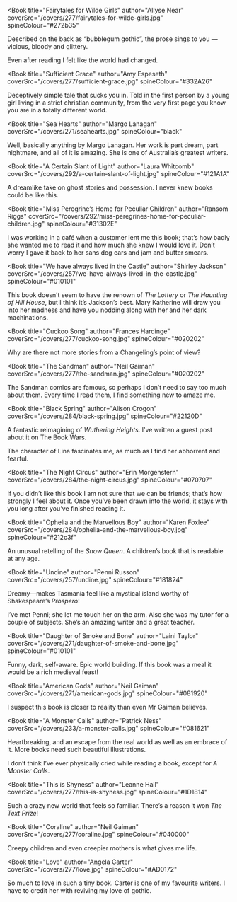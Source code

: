 
<Book
  title="Fairytales for Wilde Girls"
  author="Allyse Near"
  coverSrc="/covers/277/fairytales-for-wilde-girls.jpg"
  spineColour="#272b35"
>

Described on the back as &ldquo;bubblegum gothic&rdquo;, the prose sings to you
&mdash; vicious, bloody and glittery.

Even after reading I felt like the world had changed.

</Book>

<Book
  title="Sufficient Grace"
  author="Amy Espeseth"
  coverSrc="/covers/277/sufficient-grace.jpg"
  spineColour="#332A26"
>

Deceptively simple tale that sucks you in. Told in the first person by a young
girl living in a strict christian community, from the very first page you know
you are in a totally different world.

</Book>

<Book
  title="Sea Hearts"
  author="Margo Lanagan"
  coverSrc="/covers/271/seahearts.jpg"
  spineColour="black"
>

Well, basically anything by Margo Lanagan. Her work is part dream, part
nightmare, and all of it is amazing. She is one of Australia’s greatest writers.

</Book>

<Book
  title="A Certain Slant of Light"
  author="Laura Whitcomb"
  coverSrc="/covers/292/a-certain-slant-of-light.jpg"
  spineColour="#121A1A"
>

A dreamlike take on ghost stories and possession. I never knew books could be
like this.

</Book>

<Book
  title="Miss Peregrine’s Home for Peculiar Children"
  author="Ransom Riggs"
  coverSrc="/covers/292/miss-peregrines-home-for-peculiar-children.jpg"
  spineColour="#31302E"
>

I was working in a café when a customer lent me this book; that’s how badly she
wanted me to read it and how much she knew I would love it. Don’t worry I gave
it back to her sans dog ears and jam and butter smears.

</Book>

<Book
  title="We have always lived in the Castle"
  author="Shirley Jackson"
  coverSrc="/covers/257/we-have-always-lived-in-the-castle.jpg"
  spineColour="#010101"
>

This book doesn’t seem to have the renown of _The Lottery_ or _The Haunting of
Hill House_, but I think it’s Jackson’s best. Mary Katherine will draw you into
her madness and have you nodding along with her and her dark machinations.

</Book>

<Book
  title="Cuckoo Song"
  author="Frances Hardinge"
  coverSrc="/covers/277/cuckoo-song.jpg"
  spineColour="#020202"
>

Why are there not more stories from a Changeling’s point of view?

</Book>

<Book
  title="The Sandman"
  author="Neil Gaiman"
  coverSrc="/covers/277/the-sandman.jpg"
  spineColour="#020202"
>

The Sandman comics are famous, so perhaps I don’t need to say too much about
them. Every time I read them, I find something new to amaze me.

</Book>

<Book
  title="Black Spring"
  author="Alison Crogon"
  coverSrc="/covers/284/black-spring.jpg"
  spineColour="#22120D"
>

A fantastic reimagining of _Wuthering Heights_. I’ve written a guest post about
it on The Book Wars.

The character of Lina fascinates me, as much as I find her abhorrent and
fearful.

</Book>

<Book
  title="The Night Circus"
  author="Erin Morgenstern"
  coverSrc="/covers/284/the-night-circus.jpg"
  spineColour="#070707"
>

If you didn’t like this book I am not sure that we can be friends; that’s how
strongly I feel about it. Once you’ve been drawn into the world, it stays with
you long after you’ve finished reading it.

</Book>

<Book
  title="Ophelia and the Marvellous Boy"
  author="Karen Foxlee"
  coverSrc="/covers/284/ophelia-and-the-marvellous-boy.jpg"
  spineColour="#212c3f"
>

An unusual retelling of the _Snow Queen_. A children’s book that is readable at
any age.

</Book>

<Book
  title="Undine"
  author="Penni Russon"
  coverSrc="/covers/257/undine.jpg"
  spineColour="#181824"
>

Dreamy&mdash;makes Tasmania feel like a mystical island worthy of Shakespeare’s
_Prospero_!

I’ve met Penni; she let me touch her on the arm. Also she was my tutor for a
couple of subjects. She’s an amazing writer and a great teacher.

</Book>

<Book
  title="Daughter of Smoke and Bone"
  author="Laini Taylor"
  coverSrc="/covers/271/daughter-of-smoke-and-bone.jpg"
  spineColour="#010101"
>

Funny, dark, self-aware. Epic world building. If this book was a meal it would
be a rich medieval feast!

</Book>

<Book
  title="American Gods"
  author="Neil Gaiman"
  coverSrc="/covers/271/american-gods.jpg"
  spineColour="#081920"
>

I suspect this book is closer to reality than even Mr Gaiman believes.

</Book>

<Book
  title="A Monster Calls"
  author="Patrick Ness"
  coverSrc="/covers/233/a-monster-calls.jpg"
  spineColour="#081621"
>

Heartbreaking, and an escape from the real world as well as an embrace of it.
More books need such beautiful illustrations.

I don’t think I’ve ever physically cried while reading a book, except for _A
Monster Calls_.

</Book>

<Book
  title="This is Shyness"
  author="Leanne Hall"
  coverSrc="/covers/277/this-is-shyness.jpg"
  spineColour="#1D1814"
>

Such a crazy new world that feels so familiar. There’s a reason it won _The Text
Prize_!

</Book>

<Book
  title="Coraline"
  author="Neil Gaiman"
  coverSrc="/covers/277/coraline.jpg"
  spineColour="#040000"
>

Creepy children and even creepier mothers is what gives me life.

</Book>

<Book
  title="Love"
  author="Angela Carter"
  coverSrc="/covers/277/love.jpg"
  spineColour="#AD0172"
>

So much to love in such a tiny book. Carter is one of my favourite writers. I
have to credit her with reviving my love of gothic.

</Book>
